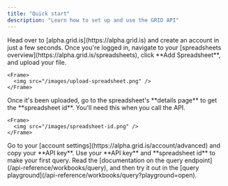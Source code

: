 ```yaml
---
title: "Quick start"
description: "Learn how to set up and use the GRID API"
---
```


<Steps>
  <Step title="Sign up for GRID">
    Head over to [alpha.grid.is](https://alpha.grid.is) and create an account in just a few seconds.
  </Step>
  <Step title="Add a spreadsheet">
    Once you're logged in, navigate to your [spreadsheets overview](https://alpha.grid.is/spreadsheets), click **Add Spreadsheet**, and upload your file.

    <Frame>
      <img src="/images/upload-spreadsheet.png" />
    </Frame>
  </Step>
  <Step title="Get the spreadsheet id">
    Once it's been uploaded, go to the spreadsheet's **details page** to get the **spreadsheet id**. You'll need this when you call the API.

    <Frame>
      <img src="/images/spreadsheet-id.png" />
    </Frame>
  </Step>
  <Step title="Get an API key">
    Go to your [account settings](https://alpha.grid.is/account/advanced) and copy your **API key**.
  </Step>
  <Step title="Make your first API request">
    Use your **API key** and **spreadsheet id** to make your first query. Read the [documentation on the query endpoint](/api-reference/workbooks/query), and then try it out in the [query playground](/api-reference/workbooks/query?playground=open).
  </Step>
</Steps>
